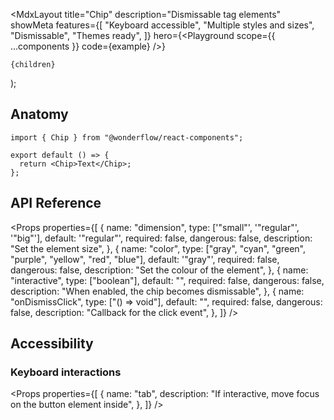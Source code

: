 

  <MdxLayout
    title="Chip"
    description="Dismissable tag elements"
    showMeta
    features={[
      "Keyboard accessible",
      "Multiple styles and sizes",
      "Dismissable",
      "Themes ready",
    ]}
    hero={<Playground scope={{ ...components }} code={example} />}
  >
    {children}
  </MdxLayout>
);

## Anatomy

```tsx highlight=1,4
import { Chip } from "@wonderflow/react-components";

export default () => {
  return <Chip>Text</Chip>;
};
```

## API Reference

<Props
  properties={[
    {
      name: "dimension",
      type: ['"small"', '"regular"', '"big"'],
      default: '"regular"',
      required: false,
      dangerous: false,
      description: "Set the element size",
    },
    {
      name: "color",
      type: ["gray", "cyan", "green", "purple", "yellow", "red", "blue"],
      default: '"gray"',
      required: false,
      dangerous: false,
      description: "Set the colour of the element",
    },
    {
      name: "interactive",
      type: ["boolean"],
      default: "",
      required: false,
      dangerous: false,
      description: "When enabled, the chip becomes dismissable",
    },
    {
      name: "onDismissClick",
      type: ["() => void"],
      default: "",
      required: false,
      dangerous: false,
      description: "Callback for the click event",
    },
  ]}
/>

## Accessibility

### Keyboard interactions

<Props
  properties={[
    {
      name: "tab",
      description: "If interactive, move focus on the button element inside",
    },
  ]}
/>
